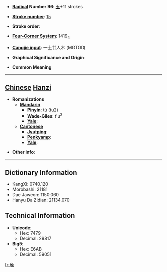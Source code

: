 * '''[[Wiktionary:Chinese radical index| Radical]] Number 96''': [[Wiktionary:Chinese radical index 玉|玉]]+11 strokes

* '''[[Wiktionary:Chinese total strokes index|Stroke number]]''': [[Wiktionary:Chinese total strokes index 15|15]]

* '''Stroke order''': 

* '''[[Wiktionary:Chinese four corner index|Four-Corner System]]''': 1419<sub>4</sub>

* '''[[Wiktionary:Chinese Cangjie index|Cangjie input]]''': 一土廿人木 (MGTOD)

* '''Graphical Significance and Origin''': 

* '''Common Meaning'''

----

== [[Chinese]] [[Hanzi]] ==

* '''Romanizations'''
** '''[[Mandarin]]'''
*** '''[[Pinyin]]''': tú (tu2)
*** '''[[Wade-Giles]]''': t'u<sup>2</sup>
*** '''[[Yale]]''': 
** '''[[Cantonese]]'''
*** '''[[Jyutping]]''':
*** '''[[Penkyamp]]''': 
*** '''[[Yale]]''': 

* '''Other info''': 

----

== Dictionary Information ==

* KangXi: 0740.120
* Morobashi: 21181
* Dae Jaweon: 1150.060
* Hanyu Da Zidian: 21134.070

== Technical Information ==

* '''Unicode''':
** Hex: 7479
** Decimal: 29817
* '''Big5''':
** Hex: E6AB
** Decimal: 59051

[[fr:瑹]]